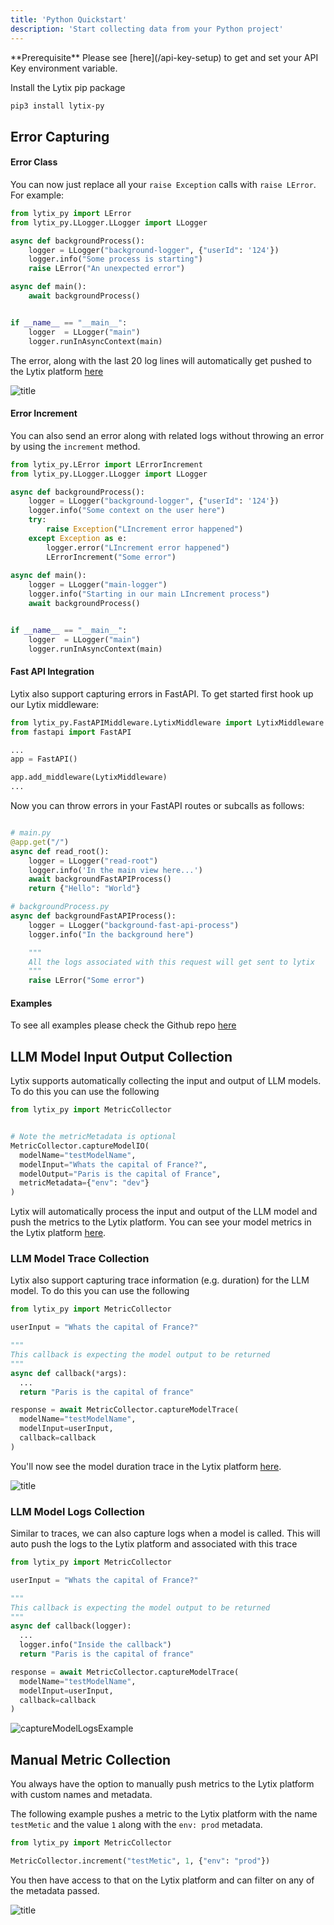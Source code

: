 ```yaml
---
title: 'Python Quickstart'
description: 'Start collecting data from your Python project'
---
```


<Info>
  **Prerequisite** Please see [here](/api-key-setup) to get and set your API Key environment variable.
</Info>

Install the Lytix pip package


```bash
pip3 install lytix-py
```

## Error Capturing

#### Error Class

You can now just replace all your `raise Exception` calls with `raise LError`. For example: 

```py
from lytix_py import LError
from lytix_py.LLogger.LLogger import LLogger

async def backgroundProcess():
    logger = LLogger("background-logger", {"userId": '124'})
    logger.info("Some process is starting")
    raise LError("An unexpected error")

async def main(): 
    await backgroundProcess()


if __name__ == "__main__":
    logger  = LLogger("main")
    logger.runInAsyncContext(main)
```

The error, along with the last 20 log lines will automatically get pushed to the Lytix platform [here](https://lab.lytix.co/home/errors)

![title](/images/node-quickstart/LErrorExample.png)

#### Error Increment

You can also send an error along with related logs without throwing an error by using the `increment` method. 

```py
from lytix_py.LError import LErrorIncrement
from lytix_py.LLogger.LLogger import LLogger

async def backgroundProcess():
    logger = LLogger("background-logger", {"userId": '124'})
    logger.info("Some context on the user here")
    try:
        raise Exception("LIncrement error happened")
    except Exception as e:
        logger.error("LIncrement error happened")
        LErrorIncrement("Some error")
                        
async def main(): 
    logger = LLogger("main-logger")
    logger.info("Starting in our main LIncrement process")
    await backgroundProcess()


if __name__ == "__main__":
    logger  = LLogger("main")
    logger.runInAsyncContext(main)
```

#### Fast API Integration

Lytix also support capturing errors in FastAPI. To get started first hook up our Lytix middleware:

```py
from lytix_py.FastAPIMiddleware.LytixMiddleware import LytixMiddleware
from fastapi import FastAPI

...
app = FastAPI()

app.add_middleware(LytixMiddleware)
...
```

Now you can throw errors in your FastAPI routes or subcalls as follows: 

```py

# main.py
@app.get("/")
async def read_root():
    logger = LLogger("read-root")
    logger.info('In the main view here...')
    await backgroundFastAPIProcess()
    return {"Hello": "World"}

# backgroundProcess.py
async def backgroundFastAPIProcess(): 
    logger = LLogger("background-fast-api-process")
    logger.info("In the background here")

    """
    All the logs associated with this request will get sent to lytix
    """
    raise LError("Some error")
```


#### Examples

To see all examples please check the Github repo [here](https://github.com/Lytix-Labs/lytix-py/tree/master/example)


## LLM Model Input Output Collection

Lytix supports automatically collecting the input and output of LLM models. To do this you can use the following

```py
from lytix_py import MetricCollector


# Note the metricMetadata is optional
MetricCollector.captureModelIO(
  modelName="testModelName",
  modelInput="Whats the capital of France?",
  modelOutput="Paris is the capital of France", 
  metricMetadata={"env": "dev"}
)
```

Lytix will automatically process the input and output of the LLM model and push the metrics to the Lytix platform. You can see your model metrics in the Lytix platform [here](https://lytix.co/home/llm/).


### LLM Model Trace Collection

Lytix also support capturing trace information (e.g. duration) for the LLM model. To do this you can use the following

```py
from lytix_py import MetricCollector

userInput = "Whats the capital of France?"

"""
This callback is expecting the model output to be returned
"""
async def callback(*args): 
  ...
  return "Paris is the capital of france"

response = await MetricCollector.captureModelTrace(
  modelName="testModelName", 
  modelInput=userInput, 
  callback=callback
)
```

You'll now see the model duration trace in the Lytix platform [here](https://lytix.co/home/llm/).

![title](/images/node-quickstart/modelDurationTrace.png)

### LLM Model Logs Collection

Similar to traces, we can also capture logs when a model is called. This will auto push the logs to the Lytix platform and associated with this trace

```py
from lytix_py import MetricCollector

userInput = "Whats the capital of France?"

"""
This callback is expecting the model output to be returned
"""
async def callback(logger): 
  ...
  logger.info("Inside the callback")
  return "Paris is the capital of france"

response = await MetricCollector.captureModelTrace(
  modelName="testModelName", 
  modelInput=userInput, 
  callback=callback
)
```

<Frame type="glass" caption="Model IO event with associated logs">
<img width={500} src="/images/python-quickstart/captureModelLogsExample.png" alt="captureModelLogsExample" />
</Frame>

## Manual Metric Collection

You always have the option to manually push metrics to the Lytix platform with custom names and metadata. 

The following example pushes a metric to the Lytix platform with the name `testMetic` and the value `1` along with the `env: prod` metadata. 


```python
from lytix_py import MetricCollector

MetricCollector.increment("testMetic", 1, {"env": "prod"})
```


You then have access to that on the Lytix platform and can filter on any of the metadata passed.

![title](/images/node-quickstart/testMetricExample.png)
